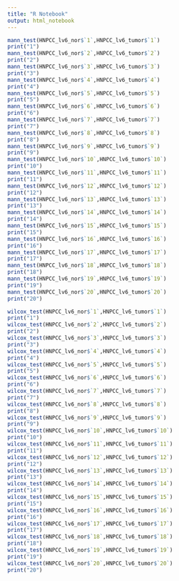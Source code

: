 ---
title: "R Notebook"
output: html_notebook
---

```{r}
mann_test(HNPCC_lv6_nor$`1`,HNPCC_lv6_tumor$`1`)
print("1")
mann_test(HNPCC_lv6_nor$`2`,HNPCC_lv6_tumor$`2`)
print("2")
mann_test(HNPCC_lv6_nor$`3`,HNPCC_lv6_tumor$`3`)
print("3")
mann_test(HNPCC_lv6_nor$`4`,HNPCC_lv6_tumor$`4`)
print("4")
mann_test(HNPCC_lv6_nor$`5`,HNPCC_lv6_tumor$`5`)
print("5")
mann_test(HNPCC_lv6_nor$`6`,HNPCC_lv6_tumor$`6`)
print("6")
mann_test(HNPCC_lv6_nor$`7`,HNPCC_lv6_tumor$`7`)
print("7")
mann_test(HNPCC_lv6_nor$`8`,HNPCC_lv6_tumor$`8`)
print("8")
mann_test(HNPCC_lv6_nor$`9`,HNPCC_lv6_tumor$`9`)
print("9")
mann_test(HNPCC_lv6_nor$`10`,HNPCC_lv6_tumor$`10`)
print("10")
mann_test(HNPCC_lv6_nor$`11`,HNPCC_lv6_tumor$`11`)
print("11")
mann_test(HNPCC_lv6_nor$`12`,HNPCC_lv6_tumor$`12`)
print("12")
mann_test(HNPCC_lv6_nor$`13`,HNPCC_lv6_tumor$`13`)
print("13")
mann_test(HNPCC_lv6_nor$`14`,HNPCC_lv6_tumor$`14`)
print("14")
mann_test(HNPCC_lv6_nor$`15`,HNPCC_lv6_tumor$`15`)
print("15")
mann_test(HNPCC_lv6_nor$`16`,HNPCC_lv6_tumor$`16`)
print("16")
mann_test(HNPCC_lv6_nor$`17`,HNPCC_lv6_tumor$`17`)
print("17")
mann_test(HNPCC_lv6_nor$`18`,HNPCC_lv6_tumor$`18`)
print("18")
mann_test(HNPCC_lv6_nor$`19`,HNPCC_lv6_tumor$`19`)
print("19")
mann_test(HNPCC_lv6_nor$`20`,HNPCC_lv6_tumor$`20`)
print("20")

wilcox_test(HNPCC_lv6_nor$`1`,HNPCC_lv6_tumor$`1`)
print("1")
wilcox_test(HNPCC_lv6_nor$`2`,HNPCC_lv6_tumor$`2`)
print("2")
wilcox_test(HNPCC_lv6_nor$`3`,HNPCC_lv6_tumor$`3`)
print("3")
wilcox_test(HNPCC_lv6_nor$`4`,HNPCC_lv6_tumor$`4`)
print("4")
wilcox_test(HNPCC_lv6_nor$`5`,HNPCC_lv6_tumor$`5`)
print("5")
wilcox_test(HNPCC_lv6_nor$`6`,HNPCC_lv6_tumor$`6`)
print("6")
wilcox_test(HNPCC_lv6_nor$`7`,HNPCC_lv6_tumor$`7`)
print("7")
wilcox_test(HNPCC_lv6_nor$`8`,HNPCC_lv6_tumor$`8`)
print("8")
wilcox_test(HNPCC_lv6_nor$`9`,HNPCC_lv6_tumor$`9`)
print("9")
wilcox_test(HNPCC_lv6_nor$`10`,HNPCC_lv6_tumor$`10`)
print("10")
wilcox_test(HNPCC_lv6_nor$`11`,HNPCC_lv6_tumor$`11`)
print("11")
wilcox_test(HNPCC_lv6_nor$`12`,HNPCC_lv6_tumor$`12`)
print("12")
wilcox_test(HNPCC_lv6_nor$`13`,HNPCC_lv6_tumor$`13`)
print("13")
wilcox_test(HNPCC_lv6_nor$`14`,HNPCC_lv6_tumor$`14`)
print("14")
wilcox_test(HNPCC_lv6_nor$`15`,HNPCC_lv6_tumor$`15`)
print("15")
wilcox_test(HNPCC_lv6_nor$`16`,HNPCC_lv6_tumor$`16`)
print("16")
wilcox_test(HNPCC_lv6_nor$`17`,HNPCC_lv6_tumor$`17`)
print("17")
wilcox_test(HNPCC_lv6_nor$`18`,HNPCC_lv6_tumor$`18`)
print("18")
wilcox_test(HNPCC_lv6_nor$`19`,HNPCC_lv6_tumor$`19`)
print("19")
wilcox_test(HNPCC_lv6_nor$`20`,HNPCC_lv6_tumor$`20`)
print("20")
```

